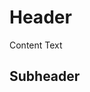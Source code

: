 

<Meta
  title="Components/UI/SectionWrapper"
  component={SectionWrapper}
/>

# Header
Content Text

## Subheader
<Canvas sourceState="shown" withSource="open">
  <Story name="Name">
    <SectionWrapper></SectionWrapper>
  </Story>
</Canvas>

